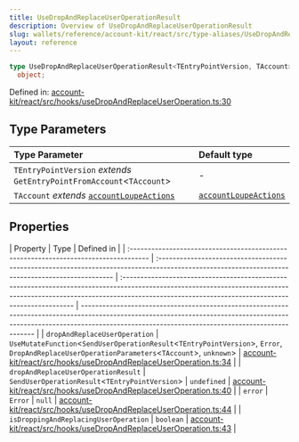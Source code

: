 ```yaml
---
title: UseDropAndReplaceUserOperationResult
description: Overview of UseDropAndReplaceUserOperationResult
slug: wallets/reference/account-kit/react/src/type-aliases/UseDropAndReplaceUserOperationResult
layout: reference
---
```


```ts
type UseDropAndReplaceUserOperationResult<TEntryPointVersion, TAccount> =
  object;
```

Defined in: [account-kit/react/src/hooks/useDropAndReplaceUserOperation.ts:30](https://github.com/alchemyplatform/aa-sdk/blob/49e74eee8606f480b200b4612d00d950da8a8742/account-kit/react/src/hooks/useDropAndReplaceUserOperation.ts#L30)

## Type Parameters

| Type Parameter                                                                                    | Default type                                                                 |
| :------------------------------------------------------------------------------------------------ | :--------------------------------------------------------------------------- |
| `TEntryPointVersion` _extends_ `GetEntryPointFromAccount`\<`TAccount`>                            | -                                                                            |
| `TAccount` _extends_ [`accountLoupeActions`](../../../core/src/variables/accountLoupeActions.mdx) | [`accountLoupeActions`](../../../core/src/variables/accountLoupeActions.mdx) |

## Properties

| Property                                                                             | Type                                                                                                                                             | Defined in                                                                                                                                                                                                                    |
| :----------------------------------------------------------------------------------- | :----------------------------------------------------------------------------------------------------------------------------------------------- | :---------------------------------------------------------------------------------------------------------------------------------------------------------------------------------------------------------------------------- | ----------------------------------------------------------------------------------------------------------------------------------------------------------------------------------------------------------------------------- |
| <a id="dropandreplaceuseroperation" /> `dropAndReplaceUserOperation`                 | `UseMutateFunction`\<`SendUserOperationResult`\<`TEntryPointVersion`>, `Error`, `DropAndReplaceUserOperationParameters`\<`TAccount`>, `unknown`> | [account-kit/react/src/hooks/useDropAndReplaceUserOperation.ts:34](https://github.com/alchemyplatform/aa-sdk/blob/49e74eee8606f480b200b4612d00d950da8a8742/account-kit/react/src/hooks/useDropAndReplaceUserOperation.ts#L34) |
| <a id="dropandreplaceuseroperationresult" /> `dropAndReplaceUserOperationResult`     | `SendUserOperationResult`\<`TEntryPointVersion`>                                                                                                 | `undefined`                                                                                                                                                                                                                   | [account-kit/react/src/hooks/useDropAndReplaceUserOperation.ts:40](https://github.com/alchemyplatform/aa-sdk/blob/49e74eee8606f480b200b4612d00d950da8a8742/account-kit/react/src/hooks/useDropAndReplaceUserOperation.ts#L40) |
| <a id="error" /> `error`                                                             | `Error`                                                                                                                                          | `null`                                                                                                                                                                                                                        | [account-kit/react/src/hooks/useDropAndReplaceUserOperation.ts:44](https://github.com/alchemyplatform/aa-sdk/blob/49e74eee8606f480b200b4612d00d950da8a8742/account-kit/react/src/hooks/useDropAndReplaceUserOperation.ts#L44) |
| <a id="isdroppingandreplacinguseroperation" /> `isDroppingAndReplacingUserOperation` | `boolean`                                                                                                                                        | [account-kit/react/src/hooks/useDropAndReplaceUserOperation.ts:43](https://github.com/alchemyplatform/aa-sdk/blob/49e74eee8606f480b200b4612d00d950da8a8742/account-kit/react/src/hooks/useDropAndReplaceUserOperation.ts#L43) |
